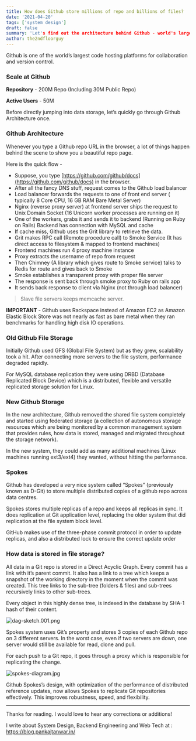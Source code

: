 ```yaml
---
title: How does Github store millions of repo and billions of files?
date: '2021-04-20'
tags: ['system design']
draft: false
summary: 'Let's find out the architecture behind Github - world's largest code hosting platforms for collaboration and version control, storing millions of repo and billions of files.'
author: the2ndfloorguy
---
```


Github is one of the world’s largest code hosting platforms for collaboration and version control. 

### Scale at Github

**Repository** - 200M Repo (Including 30M Public Repo)

**Active Users** - 50M 

Before directly jumping into data storage, let’s quickly go through Github Architecture once.

### Github Architecture

Whenever you type a Github repo URL in the browser, a lot of things happen behind the scene to show you a beautiful repo page.

Here is the quick flow -

- Suppose, you type  [https://github.com/github/docs](https://github.com/github/docs)  in the browser.
- After all the fancy DNS stuff, request comes to the Github load balancer
- Load balancer forwards the requests to one of front end server ( typically 8 Core CPU, 16 GB RAM Bare Metal Server)
- Nginx (reverse proxy server) at frontend server ships the request to Unix Domain Socket (16 Unicorn worker processes are running on it)
- One of the workers, grabs it and sends it to backend (Running on Ruby on Rails)
Backend has connection with MySQL and cache 
- If cache miss, Github uses the Grit library to retrieve the data. 
- Grit makes RPC call (Remote procedure call) to Smoke Service (It has direct access to filesystem & mapped to frontend machines)
- Frontend machines run 4 proxy machine instance
- Proxy extracts the username of repo from request 
- Then Chimney (A library which gives route to Smoke service) talks to Redis for route and gives back to Smoke 
- Smoke establishes a transparent proxy with proper file server 
- The response is sent back through smoke proxy to Ruby on rails app 
- It sends back response to client via Nginx (not through load balancer)


> Slave file servers keeps memcache server.

**IMPORTANT** - Github uses Rackspace instead of Amazon EC2 as Amazon Elastic Block Store was not nearly as fast as bare metal when they ran benchmarks for handling high disk IO operations.

### Old Github File Storage

Initially Github used GFS (Global File System) but as they grew, scalability took a hit. After connecting more servers to the file system, performance degraded rapidly. 

For MySQL database replication they were using DRBD (Database Replicated Block Device) which is a distributed, flexible and versatile replicated storage solution for Linux.


### New Github Storage 

In the new architecture, Github removed the shared file system completely and started using federated storage (a collection of autonomous storage resources which are being monitored by a common management system that provides rules, how data is stored, managed and migrated throughout the storage network). 

In the new system, they could add as many additional machines (Linux machines running ext3/ext4) they wanted, without hitting the performance. 

### Spokes

Github has developed a very nice system called “Spokes” (previously known as D-Git) to store multiple distributed copies of a github repo across data centres. 

Spokes stores multiple replicas of a repo and keeps all replicas in sync. It does replication at Git application level, replacing the older system that did replication at the file system block level.

GitHub makes use of the three-phase commit protocol in order to update replicas, and also a distributed lock to ensure the correct update order

### How data is stored in file storage?

All data in a Git repo is stored in a Direct Acyclic Graph. Every commit has a link with it’s parent commit. It also has a link to a tree which keeps a snapshot of the working directory in the moment when the commit was created. This tree links to the sub-tree (folders & files) and sub-trees recursively links to other sub-trees.

Every object in this highly dense tree, is indexed in the database by SHA-1 hash of their content.


![dag-sketch.001.png](https://cdn.hashnode.com/res/hashnode/image/upload/v1618923138774/_KIcIcN4J.png)


Spokes system uses Git’s property and stores 3 copies of each Github repo on 3 different servers.  In the worst case, even if two servers are down, one server would still be available for read, clone and pull. 

For each push to a Git repo, it goes through a proxy which is responsible for replicating the change. 


![spokes-diagram.jpg](https://cdn.hashnode.com/res/hashnode/image/upload/v1618923213894/_4cprxOP5.jpeg)

Github Spokes’s design, with optimization of the performance of distributed reference updates, now allows Spokes to replicate Git repositories effectively. This improves robustness, speed, and flexibility.

<hr>

Thanks for reading. I would love to hear any corrections or additions!

I write about System Design, Backend Engineering and Web Tech at : https://blog.pankajtanwar.in/